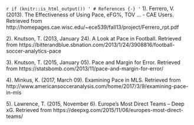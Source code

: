 `r if (knitr::is_html_output()) '
# References {-}
'`
1). Ferrero, V. (2013). The Effectiveness of Using Pace, eFG%, TOV ... - CAE Users. Retrieved from http://homepages.cae.wisc.edu/~ece539/fall13/project/Ferrero_rpt.pdf

2). Knutson, T. (2013, January 24). A Look at Pace in Football. Retrieved from https://bitterandblue.sbnation.com/2013/1/24/3908816/football-soccer-analytics-pace

3). Knutson, T. (2015, January 05). Pace and Margin for Error. Retrieved from https://statsbomb.com/2013/11/pace-and-margin-for-error/

4). Minkus, K. (2017, March 09). Examining Pace in MLS. Retrieved from http://www.americansocceranalysis.com/home/2017/3/9/examining-pace-in-mls

5). Lawrence, T. (2015, November 6). Europe’s Most Direct Teams – Deep xG. Retrieved from https://deepxg.com/2015/11/06/europes-most-direct-teams/

